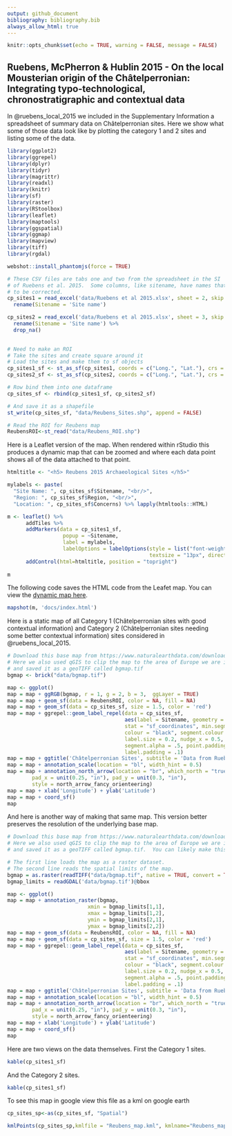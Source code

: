 ```yaml
---
output: github_document
bibliography: bibliography.bib
always_allow_html: true
---
```


```r

knitr::opts_chunk$set(echo = TRUE, warning = FALSE, message = FALSE)

```


## Ruebens, McPherron & Hublin 2015 - On the local Mousterian origin of the Châtelperronian: Integrating typo-technological, chronostratigraphic and contextual data

In @ruebens_local_2015 we included in the Supplementary Information a spreadsheet of summary data on Châtelperronian sites.  Here we show what some of those data look like by plotting the category 1 and 2 sites and listing some of the data.

```r

library(ggplot2)
library(ggrepel)
library(dplyr)
library(tidyr)
library(magrittr)
library(readxl)
library(knitr)
library(sf)
library(raster)
library(RStoolbox)
library(leaflet)
library(maptools)
library(ggspatial)
library(ggmap)
library(mapview)
library(tiff)
library(rgdal)

webshot::install_phantomjs(force = TRUE)

# These CSV files are tabs one and two from the spreadsheet in the SI
# of Ruebens et al. 2015.  Some columns, like sitename, have names that need 
# to be corrected.
cp_sites1 = read_excel('data/Ruebens et al 2015.xlsx', sheet = 2, skip = 1) %>%
  rename(Sitename = 'Site name')

cp_sites2 = read_excel('data/Ruebens et al 2015.xlsx', sheet = 3, skip = 1) %>%
  rename(Sitename = 'Site name') %>%
  drop_na()
  
```


```r

# Need to make an ROI
# Take the sites and create square around it
# Load the sites and make them to sf objects 
cp_sites1_sf <- st_as_sf(cp_sites1, coords = c("Long.", "Lat."), crs = 4326, agr = "constant")
cp_sites2_sf <- st_as_sf(cp_sites2, coords = c("Long.", "Lat."), crs = 4326, agr = "constant")

# Row bind them into one dataframe
cp_sites_sf <- rbind(cp_sites1_sf, cp_sites2_sf)

# And save it as a shapefile
st_write(cp_sites_sf, "data/Reubens_Sites.shp", append = FALSE)

# Read the ROI for Reubens map 
ReubensROI<-st_read("data/Reubens_ROI.shp")

```

Here is a Leaflet version of the map.  When rendered within rStudio this produces a dynamic map that can be zoomed and where each data point shows all of the data attached to that point.

```r

htmltitle <- "<h5> Reubens 2015 Archaeological Sites </h5>"

mylabels <- paste(
  "Site Name: ", cp_sites_sf$Sitename, "<br/>",
  "Region: ", cp_sites_sf$Region, "<br/>",
  "Location: ", cp_sites_sf$Concerns) %>% lapply(htmltools::HTML)

m <- leaflet() %>%
      addTiles %>%
      addMarkers(data = cp_sites1_sf,
                  popup = ~Sitename,
                  label = mylabels,
                  labelOptions = labelOptions(style = list("font-weight" = "normal", padding = "3px 8px"), 
                                              textsize = "13px", direction = "auto")) %>%
      addControl(html=htmltitle, position = "topright")
  
m

```

The following code saves the HTML code from the Leafet map.  You can view the [dynamic map here](docs/index.html).

```r

mapshot(m, 'docs/index.html')

```

Here is a static map of all Category 1 (Châtelperronian sites with good contextual information) and Category 2 (Châtelperronian sites needing some better contextual information) sites considered in @ruebens_local_2015.

```r

# Download this base map from https://www.naturalearthdata.com/downloads/
# Here we also used qGIS to clip the map to the area of Europe we are interested in,
# and saved it as a geoTIFF called bgmap.tif
bgmap <- brick("data/bgmap.tif")

map <- ggplot()
map = map + ggRGB(bgmap, r = 1, g = 2, b = 3,  ggLayer = TRUE)
map = map + geom_sf(data = ReubensROI, color = NA, fill = NA)
map = map + geom_sf(data = cp_sites_sf, size = 1.5, color = 'red')
map = map + ggrepel::geom_label_repel(data = cp_sites_sf,
                                      aes(label = Sitename, geometry = geometry),
                                      stat = "sf_coordinates", min.segment.length = 0,
                                      colour = "black", segment.colour = "black",
                                      label.size = 0.2, nudge_x = 0.5, size = 1,
                                      segment.alpha = .5, point.padding = .1,
                                      label.padding = .1)
map = map + ggtitle('Châtelperronian Sites', subtitle = 'Data from Ruebens et al. 2015')
map = map + annotation_scale(location = "bl", width_hint = 0.5) 
map = map + annotation_north_arrow(location = "br", which_north = "true", 
        pad_x = unit(0.25, "in"), pad_y = unit(0.3, "in"),
        style = north_arrow_fancy_orienteering)
map = map + xlab('Longitude') + ylab('Latitude')
map = map + coord_sf()
map 

```

And here is another way of making that same map.  This version better preserves the resolution of the underlying base map.

```r

# Download this base map from https://www.naturalearthdata.com/downloads/
# Here we also used qGIS to clip the map to the area of Europe we are interested in,
# and saved it as a geoTIFF called bgmap.tif.  You can likely make this map without first clipping it.

# The first line loads the map as a raster dataset.
# The second line reads the spatial limits of the map.
bgmap = as.raster(readTIFF("data/bgmap.tif", native = TRUE, convert = TRUE))
bgmap_limits = readGDAL('data/bgmap.tif')@bbox

map <- ggplot()
map = map + annotation_raster(bgmap,
                          xmin = bgmap_limits[1,1],
                          xmax = bgmap_limits[1,2],
                          ymin = bgmap_limits[2,1],
                          ymax = bgmap_limits[2,2]) 
map = map + geom_sf(data = ReubensROI, color = NA, fill = NA)
map = map + geom_sf(data = cp_sites_sf, size = 1.5, color = 'red')
map = map + ggrepel::geom_label_repel(data = cp_sites_sf,
                                      aes(label = Sitename, geometry = geometry),
                                      stat = "sf_coordinates", min.segment.length = 0,
                                      colour = "black", segment.colour = "black",
                                      label.size = 0.2, nudge_x = 0.5, size = 1,
                                      segment.alpha = .5, point.padding = .1,
                                      label.padding = .1)
map = map + ggtitle('Châtelperronian Sites', subtitle = 'Data from Ruebens et al. 2015')
map = map + annotation_scale(location = "bl", width_hint = 0.5) 
map = map + annotation_north_arrow(location = "br", which_north = "true", 
        pad_x = unit(0.25, "in"), pad_y = unit(0.3, "in"),
        style = north_arrow_fancy_orienteering)
map = map + xlab('Longitude') + ylab('Latitude')
map = map + coord_sf()
map 

```

Here are two views on the data themselves.  First the Category 1 sites.

```r

kable(cp_sites1_sf)

```

And the Category 2 sites.

```r

kable(cp_sites1_sf)

```

To see this map in google view this file as a kml on google earth

```r

cp_sites_sp<-as(cp_sites_sf, "Spatial")

kmlPoints(cp_sites_sp,kmlfile = "Reubens_map.kml", kmlname="Reubens_map",icon="http://www.gstatic.com/mapspro/images/stock/962-wht-diamond-blank.png", name=paste(cp_sites_sp$Sitename), description = paste(cp_sites_sp$Concerns))


```

